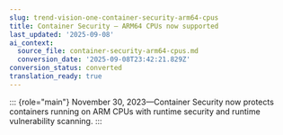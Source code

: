 ```yaml
---
slug: trend-vision-one-container-security-arm64-cpus
title: Container Security – ARM64 CPUs now supported
last_updated: '2025-09-08'
ai_context:
  source_file: container-security-arm64-cpus.md
  conversion_date: '2025-09-08T23:42:21.829Z'
conversion_status: converted
translation_ready: true
---
```


::: {role="main"}
November 30, 2023—Container Security now protects containers running on ARM CPUs with runtime security and runtime vulnerability scanning.
:::
